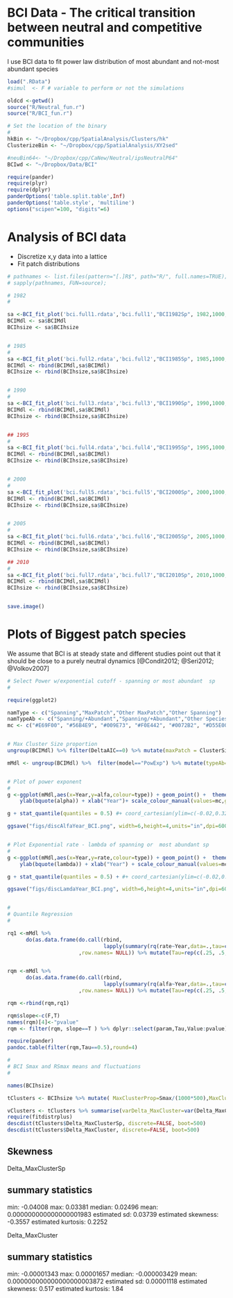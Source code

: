 # BCI Data - The critical transition between neutral and competitive communities 

I use BCI data to fit power law distribution of most abundant and not-most abundant species 



```r
load(".RData")
#simul  <- F # variable to perform or not the simulations

oldcd <-getwd()
source("R/Neutral_fun.r")
source("R/BCI_fun.r")

# Set the location of the binary 
#
hkBin <- "~/Dropbox/cpp/SpatialAnalysis/Clusters/hk"
ClusterizeBin <- "~/Dropbox/cpp/SpatialAnalysis/XY2sed"

#neuBin64<- "~/Dropbox/cpp/CaNew/Neutral/ipsNeutralP64"
BCIwd <- "~/Dropbox/Data/BCI"

require(pander)
require(plyr)
require(dplyr)
panderOptions('table.split.table',Inf)
panderOptions('table.style', 'multiline')
options("scipen"=100, "digits"=6)
```

# Analysis of BCI data

* Discretize  x,y data into a lattice
* Fit patch distributions


```r



# pathnames <- list.files(pattern="[.]R$", path="R/", full.names=TRUE);
# sapply(pathnames, FUN=source);

# 1982
#

sa <-BCI_fit_plot('bci.full1.rdata','bci.full1',"BCI1982Sp", 1982,1000,500,1)
BCIMdl <- sa$BCIMdl
BCIhsize <- sa$BCIhsize


# 1985
#
sa <-BCI_fit_plot('bci.full2.rdata','bci.full2',"BCI1985Sp", 1985,1000,500,1)
BCIMdl <- rbind(BCIMdl,sa$BCIMdl)
BCIhsize <- rbind(BCIhsize,sa$BCIhsize)


# 1990
#
sa <-BCI_fit_plot('bci.full3.rdata','bci.full3',"BCI1990Sp", 1990,1000,500,1)
BCIMdl <- rbind(BCIMdl,sa$BCIMdl)
BCIhsize <- rbind(BCIhsize,sa$BCIhsize)


## 1995
#
sa <-BCI_fit_plot('bci.full4.rdata','bci.full4',"BCI1995Sp", 1995,1000,500,1)
BCIMdl <- rbind(BCIMdl,sa$BCIMdl)
BCIhsize <- rbind(BCIhsize,sa$BCIhsize)


# 2000
#
sa <-BCI_fit_plot('bci.full5.rdata','bci.full5',"BCI2000Sp", 2000,1000,500,1)
BCIMdl <- rbind(BCIMdl,sa$BCIMdl)
BCIhsize <- rbind(BCIhsize,sa$BCIhsize)


# 2005
#
sa <-BCI_fit_plot('bci.full6.rdata','bci.full6',"BCI2005Sp", 2005,1000,500,1)
BCIMdl <- rbind(BCIMdl,sa$BCIMdl)
BCIhsize <- rbind(BCIhsize,sa$BCIhsize)

## 2010
#
sa <-BCI_fit_plot('bci.full7.rdata','bci.full7',"BCI2010Sp", 2010,1000,500,1)
BCIMdl <- rbind(BCIMdl,sa$BCIMdl)
BCIhsize <- rbind(BCIhsize,sa$BCIhsize)


save.image()

```


# Plots of Biggest patch species 

We assume that BCI is at steady state and different studies point out that it should be close to a purely neutral dynamics [@Condit2012; @Seri2012; @Volkov2007]


```r

# Select Power w/exponential cutoff - spanning or most abundant  sp
#

require(ggplot2)

namType <- c("Spanning","MaxPatch","Other MaxPatch","Other Spanning")
namTypeAb <- c("Spanning/+Abundant","Spanning/+Abundant","Other Species","Other Species")
mc <- c("#E69F00", "#56B4E9", "#009E73", "#F0E442", "#0072B2", "#D55E00", "#CC79A7")


# Max Cluster Size proportion
ungroup(BCIMdl) %>% filter(DeltaAIC==0) %>% mutate(maxPatch = ClusterSize/(1000*500)) %>% summarise(maxPatchMean=mean(maxPatch))

mMdl <- ungroup(BCIMdl) %>%  filter(model=="PowExp") %>% mutate(typeAb=namTypeAb[type],type=namType[type])


# Plot of power exponent 
#
g <-ggplot(mMdl,aes(x=Year,y=alfa,colour=type)) + geom_point() +  theme_bw()+
    ylab(bquote(alpha)) + xlab("Year")+ scale_colour_manual(values=mc,guide=F)#+

g + stat_quantile(quantiles = 0.5) #+ coord_cartesian(ylim=c(-0.02,0.32))

ggsave("figs/discAlfaYear_BCI.png", width=6,height=4,units="in",dpi=600)


# Plot Exponential rate - lambda of spanning or  most abundant sp
#
g <-ggplot(mMdl,aes(x=Year,y=rate,colour=type)) + geom_point() +  theme_bw() +
    ylab(bquote(lambda)) + xlab("Year") + scale_colour_manual(values=mc,guide=F)

g + stat_quantile(quantiles = 0.5) + #+ coord_cartesian(ylim=c(-0.02,0.32))

ggsave("figs/discLamdaYear_BCI.png", width=6,height=4,units="in",dpi=600)


#
# Quantile Regression
# 

rq1 <-mMdl %>%
      do(as.data.frame(do.call(rbind,
                               lapply(summary(rq(rate~Year,data=.,tau=c(.25, .5, .75)),se="boot"),coef))
                       ,row.names= NULL)) %>% mutate(Tau=rep(c(.25, .5, .75),each=2),param="lambda")


rqm <-mMdl %>%
      do(as.data.frame(do.call(rbind,
                               lapply(summary(rq(alfa~Year,data=.,tau=c(.25, .5, .75)),se="boot"),coef))
                       ,row.names= NULL)) %>% mutate(Tau=rep(c(.25, .5, .75),each=2),param="alpha")

rqm <-rbind(rqm,rq1)

rqm$slope<-c(F,T)
names(rqm)[4]<-"pvalue"
rqm <- filter(rqm, slope==T ) %>% dplyr::select(param,Tau,Value:pvalue)

require(pander)
pandoc.table(filter(rqm,Tau==0.5),round=4)

#
# BCI Smax and RSmax means and fluctuations
#

names(BCIhsize)

tClusters <- BCIhsize %>% mutate( MaxClusterProp=Smax/(1000*500),MaxClusterSp=Smax/SmaxTotal,Mean_MaxClusterProp=mean(MaxClusterProp), Delta_MaxCluster=MaxClusterProp-Mean_MaxClusterProp,Mean_MaxClusterSp=mean(MaxClusterSp), Delta_MaxClusterSp=MaxClusterSp-Mean_MaxClusterSp)

vClusters <- tClusters %>% summarise(varDelta_MaxCluster=var(Delta_MaxCluster),varDelta_MaxClusterSp=var(Delta_MaxClusterSp))
require(fitdistrplus)
descdist(tClusters$Delta_MaxClusterSp, discrete=FALSE, boot=500)
descdist(tClusters$Delta_MaxCluster, discrete=FALSE, boot=500)

```

## Skewness  

Delta_MaxClusterSp

summary statistics
------
min:  -0.04008   max:  0.03381 
median:  0.02496 
mean:  0.000000000000000001983 
estimated sd:  0.03739 
estimated skewness:  -0.3557 
estimated kurtosis:  0.2252 

Delta_MaxCluster

summary statistics
------
min:  -0.00001343   max:  0.00001657 
median:  -0.000003429 
mean:  0.000000000000000000003872 
estimated sd:  0.00001118 
estimated skewness:  0.517 
estimated kurtosis:  1.84 
